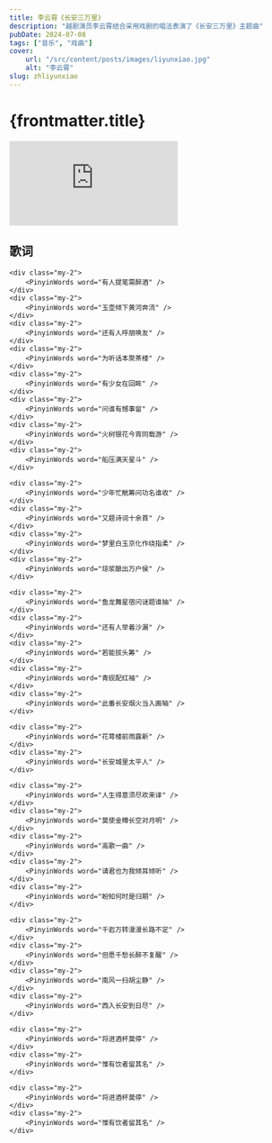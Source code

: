 ```yaml
---
title: 李云霄《长安三万里》
description: "越剧演员李云霄结合采用戏剧的唱法表演了《长安三万里》主题曲"
pubDate: 2024-07-08
tags: ["音乐", "戏曲"]
cover:
    url: "/src/content/posts/images/liyunxiao.jpg"
    alt: "李云霄"
slug: zhliyunxiao
---
```



# {frontmatter.title}

<Youtube>
    <iframe
        class="mx-auto aspect-video w-full md:w-[600px] lg:w-[700px]"
        src="https://www.youtube.com/embed/q_4ck8dv6qs?si=gn0f71hiPPoirFX8"
        title={frontmatter.title}
        frameborder="0"
        allow="accelerometer; autoplay; clipboard-write; encrypted-media; gyroscope; picture-in-picture; web-share"
        referrerpolicy="strict-origin-when-cross-origin"
        allowfullscreen
    ></iframe>
</Youtube>

<h2 class="text-center">歌词</h2>

<div class="my-4 flex flex-col items-center">
    <div class="my-2"> 
        <PinyinWords word="月下灯笼挂枝头" />
    </div>
    <div class="my-2"> 
        <PinyinWords word="喧闹绕上楼外楼" />
    </div>
    <div class="my-2"> 
        <PinyinWords word="商贩吆喝挑货走" />
    </div>
    <div class="my-2"> 
        <PinyinWords word="戏台上唱起折柳" />
    </div>

    <div class="my-2">
        <PinyinWords word="有人提笔需醉酒" />
    </div>
    <div class="my-2">
        <PinyinWords word="玉壶倾下黄河奔流" />
    </div>
    <div class="my-2">
        <PinyinWords word="还有人呼朋唤友" />
    </div>
    <div class="my-2">
        <PinyinWords word="为听话本聚茶楼" />
    </div>
    <div class="my-2">
        <PinyinWords word="有少女在回眸" />
    </div>
    <div class="my-2">
        <PinyinWords word="问谁有憾事留" />
    </div>
    <div class="my-2">
        <PinyinWords word="火树银花今宵同载游" />
    </div>
    <div class="my-2">
        <PinyinWords word="船压满天星斗" />
    </div>

    <div class="my-2">
        <PinyinWords word="少年忙觥筹问功名谁收" />
    </div>
    <div class="my-2">
        <PinyinWords word="又题诗词十余首" />
    </div>
    <div class="my-2">
        <PinyinWords word="梦里白玉京化作绕指柔" />
    </div>
    <div class="my-2">
        <PinyinWords word="琼浆酿出万户侯" />
    </div>

    <div class="my-2">
        <PinyinWords word="鱼龙舞星宿问谜题谁抽" />
    </div>
    <div class="my-2">
        <PinyinWords word="还有人举着沙漏" />
    </div>
    <div class="my-2">
        <PinyinWords word="若能拔头筹" />
    </div>
    <div class="my-2">
        <PinyinWords word="青砚配红袖" />
    </div>
    <div class="my-2">
        <PinyinWords word="此番长安烟火当入画轴" />
    </div>

    <div class="my-2">
        <PinyinWords word="花萼楼前雨露新" />
    </div>
    <div class="my-2">
        <PinyinWords word="长安城里太平人" />
    </div>

    <div class="my-2">
        <PinyinWords word="人生得意须尽欢来译" />
    </div>
    <div class="my-2">
        <PinyinWords word="莫使金樽长空对月明" />
    </div>
    <div class="my-2">
        <PinyinWords word="高歌一曲" />
    </div>
    <div class="my-2">
        <PinyinWords word="请君也为我倾耳倾听" />
    </div>
    <div class="my-2">
        <PinyinWords word="盼知何时是归期" />
    </div>

    <div class="my-2">
        <PinyinWords word="千岩万转漫漫长路不定" />
    </div>
    <div class="my-2">
        <PinyinWords word="但愿千愁长醉不复醒" />
    </div>
    <div class="my-2">
        <PinyinWords word="南风一扫胡尘静" />
    </div>
    <div class="my-2">
        <PinyinWords word="西入长安到日尽" />
    </div>

    <div class="my-2">
        <PinyinWords word="将进酒杯莫停" />
    </div>
    <div class="my-2">
        <PinyinWords word="惟有饮者留其名" />
    </div>

    <div class="my-2">
        <PinyinWords word="将进酒杯莫停" />
    </div>
    <div class="my-2">
        <PinyinWords word="惟有饮者留其名" />
    </div>

</div>
